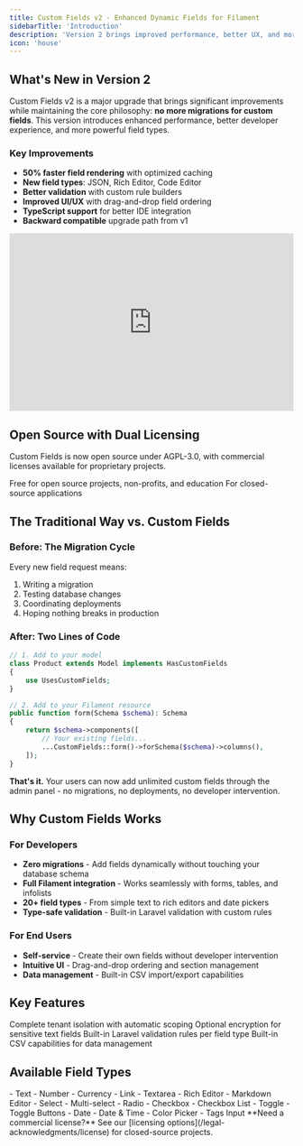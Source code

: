 ```yaml
---
title: Custom Fields v2 - Enhanced Dynamic Fields for Filament
sidebarTitle: 'Introduction'
description: 'Version 2 brings improved performance, better UX, and more field types to Custom Fields'
icon: 'house'
---
```


## What's New in Version 2

Custom Fields v2 is a major upgrade that brings significant improvements while maintaining the core philosophy: **no more migrations for custom fields**. This version introduces enhanced performance, better developer experience, and more powerful field types.

### Key Improvements
- **50% faster field rendering** with optimized caching
- **New field types**: JSON, Rich Editor, Code Editor
- **Better validation** with custom rule builders
- **Improved UI/UX** with drag-and-drop field ordering
- **TypeScript support** for better IDE integration
- **Backward compatible** upgrade path from v1

<Frame>
  <iframe width="100%" height="315" src="https://www.youtube.com/embed/6iVfeS7VixA?si=3L8H22mbMayEuHs8" title="YouTube video player" frameborder="0" allow="accelerometer; autoplay; clipboard-write; encrypted-media; gyroscope; picture-in-picture; web-share" referrerpolicy="strict-origin-when-cross-origin" allowfullscreen></iframe>
</Frame>

## Open Source with Dual Licensing

Custom Fields is now open source under AGPL-3.0, with commercial licenses available for proprietary projects.

<CardGroup cols={2}>
  <Card title="Open Source (AGPL-3.0)" icon="code-branch">
    Free for open source projects, non-profits, and education
  </Card>
  <Card title="Commercial License" icon="building">
    For closed-source applications
  </Card>
</CardGroup>

## The Traditional Way vs. Custom Fields

### Before: The Migration Cycle
Every new field request means:
1. Writing a migration
2. Testing database changes
3. Coordinating deployments
4. Hoping nothing breaks in production

### After: Two Lines of Code
```php
// 1. Add to your model
class Product extends Model implements HasCustomFields
{
    use UsesCustomFields;
}

// 2. Add to your Filament resource
public function form(Schema $schema): Schema
{
    return $schema->components([
        // Your existing fields...
        ...CustomFields::form()->forSchema($schema)->columns(),
    ]);
}
```

**That's it.** Your users can now add unlimited custom fields through the admin panel - no migrations, no deployments, no developer intervention.

## Why Custom Fields Works

### For Developers
- **Zero migrations** - Add fields dynamically without touching your database schema
- **Full Filament integration** - Works seamlessly with forms, tables, and infolists
- **20+ field types** - From simple text to rich editors and date pickers
- **Type-safe validation** - Built-in Laravel validation with custom rules

### For End Users
- **Self-service** - Create their own fields without developer intervention
- **Intuitive UI** - Drag-and-drop ordering and section management
- **Data management** - Built-in CSV import/export capabilities

## Key Features

<CardGroup cols={2}>
  <Card title="Multi-tenancy Ready">
    Complete tenant isolation with automatic scoping
  </Card>
  <Card title="Field Encryption">
    Optional encryption for sensitive text fields
  </Card>
  <Card title="Comprehensive Validation">
    Built-in Laravel validation rules per field type
  </Card>
  <Card title="Import/Export Ready">
    Built-in CSV capabilities for data management
  </Card>
</CardGroup>

## Available Field Types

<Tabs>
  <Tab title="Text Fields">
    - Text
    - Number
    - Currency
    - Link
    - Textarea
    - Rich Editor
    - Markdown Editor
  </Tab>
  <Tab title="Selection Fields">
    - Select
    - Multi-select
    - Radio
    - Checkbox
    - Checkbox List
    - Toggle
    - Toggle Buttons
  </Tab>
  <Tab title="Special Fields">
    - Date
    - Date & Time
    - Color Picker
    - Tags Input
  </Tab>
</Tabs>

<Note>
**Need a commercial license?** See our [licensing options](/legal-acknowledgments/license) for closed-source projects.
</Note>